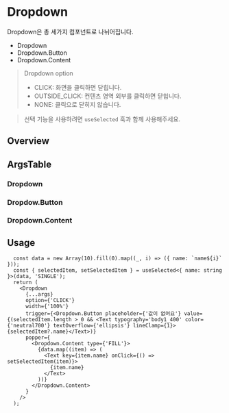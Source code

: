 
<Meta of={DropdownStories} />

# Dropdown

Dropdown은 총 세가지 컴포넌트로 나뉘어집니다.

- Dropdown
- Dropdown.Button
- Dropdown.Content

> Dropdown option
> - CLICK: 화면을 클릭하면 닫힙니다.
> - OUTSIDE_CLICK: 컨텐츠 영역 외부를 클릭하면 닫힙니다.
> - NONE: 클릭으로 닫히지 않습니다.


> 선택 기능을 사용하려면 `useSelected` 훅과 함께 사용해주세요.

## Overview

<Canvas of={DropdownStories.Playground} />


## ArgsTable

### Dropdown

<ArgsTable of={Dropdown} />

### Dropdow.Button
<ArgsTable of={DropdownButton} />

### Dropdown.Content
<ArgsTable of={DropdownContent} />


## Usage


```tsx
  const data = new Array(10).fill(0).map((_, i) => ({ name: `name${i}` }));
  const { selectedItem, setSelectedItem } = useSelected<{ name: string }>(data, 'SINGLE');
  return (
    <Dropdown
      {...args}
      option={'CLICK'}
      width={'100%'}
      trigger={<Dropdown.Button placeholder={'값이 없어요'} value={(selectedItem.length > 0 && <Text typography='body1_400' color={'neutral700'} textOverflow={'ellipsis'} lineClamp={1}>{selectedItem?.name}</Text>)}
      popper={
        <Dropdown.Content type={'FILL'}>
          {data.map((item) => (
            <Text key={item.name} onClick={() => setSelectedItem(item)}>
              {item.name}
            </Text>
          ))}
        </Dropdown.Content>
      }
    />
  );
```

